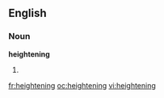 ==English==
===Noun===
'''heightening'''
#{{present participle of|heighten}}

[[fr:heightening]]
[[oc:heightening]]
[[vi:heightening]]